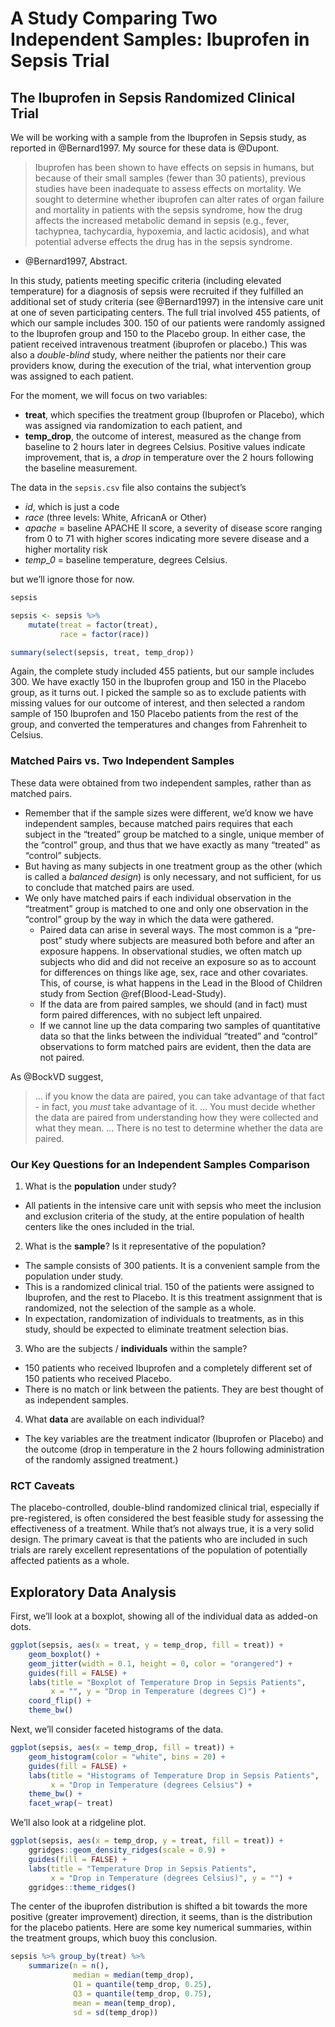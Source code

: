 # A Study Comparing Two Independent Samples: Ibuprofen in Sepsis Trial {#Sepsis_RCT}

## The Ibuprofen in Sepsis Randomized Clinical Trial

We will be working with a sample from the Ibuprofen in Sepsis study, as reported in @Bernard1997. My source for these data is @Dupont.

> Ibuprofen has been shown to have effects on sepsis in humans, but because of their small samples (fewer than 30 patients), previous studies have been inadequate to assess effects on mortality. We sought to determine whether ibuprofen can alter rates of organ failure and mortality in patients with the sepsis syndrome, how the drug affects the increased metabolic demand in sepsis (e.g., fever, tachypnea, tachycardia, hypoxemia, and lactic acidosis), and what potential adverse effects the drug has in the sepsis syndrome.

- @Bernard1997, Abstract.

In this study, patients meeting specific criteria (including elevated temperature) for a diagnosis of sepsis were recruited if they fulfilled an additional set of study criteria (see @Bernard1997) in the intensive care unit at one of seven participating centers. The full trial involved 455 patients, of which our sample includes 300. 150 of our patients were randomly assigned to the Ibuprofen group and 150 to the Placebo group. In either case, the patient received intravenous treatment (ibuprofen or placebo.) This was also a *double-blind* study, where neither the patients nor their care providers know, during the execution of the trial, what intervention group was assigned to each patient.

For the moment, we will focus on two variables:

- **treat**, which specifies the treatment group (Ibuprofen or Placebo), which was assigned via randomization to each patient, and
- **temp_drop**, the outcome of interest, measured as the change from baseline to 2 hours later in degrees Celsius. Positive values indicate improvement, that is, a *drop* in temperature over the 2 hours following the baseline measurement.

The data in the `sepsis.csv` file also contains the subject's

- *id*, which is just a code
- *race* (three levels: White, AfricanA or Other)
- *apache* = baseline APACHE II score, a severity of disease score ranging from 0 to 71 with higher scores indicating more severe disease and a higher mortality risk
- *temp_0* = baseline temperature, degrees Celsius.

but we'll ignore those for now.

```r
sepsis 

sepsis <- sepsis %>%
    mutate(treat = factor(treat),
           race = factor(race))

summary(select(sepsis, treat, temp_drop))
```

Again, the complete study included 455 patients, but our sample includes 300. We have exactly 150 in the Ibuprofen group and 150 in the Placebo group, as it turns out. I picked the sample so as to exclude patients with missing values for our outcome of interest, and then selected a random sample of 150 Ibuprofen and 150 Placebo patients from the rest of the group, and converted the temperatures and changes from Fahrenheit to Celsius.

### Matched Pairs vs. Two Independent Samples

These data were obtained from two independent samples, rather than as matched pairs.

- Remember that if the sample sizes were different, we'd know we have independent samples, because matched pairs requires that each subject in the "treated" group be matched to a single, unique member of the "control" group, and thus that we have exactly as many "treated" as "control" subjects.
- But having as many subjects in one treatment group as the other (which is called a *balanced design*) is only necessary, and not sufficient, for us to conclude that matched pairs are used.
- We only have matched pairs if each individual observation in the "treatment" group is matched to one and only one observation in the "control" group by the way in which the data were gathered.
    + Paired data can arise in several ways. The most common is a "pre-post" study where subjects are measured both before and after an exposure happens. In observational studies, we often match up subjects who did and did not receive an exposure so as to account for differences on things like age, sex, race and other covariates. This, of course, is what happens in the Lead in the Blood of Children study from Section \@ref(Blood-Lead-Study).
    + If the data are from paired samples, we should (and in fact) must form paired differences, with no subject left unpaired.
    + If we cannot line up the data comparing two samples of quantitative data so that the links between the individual "treated" and "control" observations to form matched pairs are evident, then the data are not paired.

As @BockVD suggest, 

> ... if you know the data are paired, you can take advantage of that fact - in fact, you *must* take advantage of it. ... You must decide whether the data are paired from understanding how they were collected and what they mean. ... There is no test to determine whether the data are paired.

### Our Key Questions for an Independent Samples Comparison

1. What is the **population** under study?

- All patients in the intensive care unit with sepsis who meet the inclusion and exclusion criteria of the study, at the entire population of health centers like the ones included in the trial.

2. What is the **sample**? Is it representative of the population?

- The sample consists of 300 patients. It is a convenient sample from the population under study.
- This is a randomized clinical trial. 150 of the patients were assigned to Ibuprofen, and the rest to Placebo. It is this treatment assignment that is randomized, not the selection of the sample as a whole.
- In expectation, randomization of individuals to treatments, as in this study, should be expected to eliminate treatment selection bias.

3. Who are the subjects / **individuals** within the sample?

- 150 patients who received Ibuprofen and a completely different set of 150 patients who received Placebo.
- There is no match or link between the patients. They are best thought of as independent samples.

4. What **data** are available on each individual?

- The key variables are the treatment indicator (Ibuprofen or Placebo) and the outcome (drop in temperature in the 2 hours following administration of the randomly assigned treatment.)

### RCT Caveats

The placebo-controlled, double-blind randomized clinical trial, especially if pre-registered, is often considered the best feasible study for assessing the effectiveness of a treatment. While that's not always true, it is a very solid design. The primary caveat is that the patients who are included in such trials are rarely excellent representations of the population of potentially affected patients as a whole.

## Exploratory Data Analysis



First, we'll look at a boxplot, showing all of the individual data as added-on dots. 

```r
ggplot(sepsis, aes(x = treat, y = temp_drop, fill = treat)) +
    geom_boxplot() +
    geom_jitter(width = 0.1, height = 0, color = "orangered") +
    guides(fill = FALSE) + 
    labs(title = "Boxplot of Temperature Drop in Sepsis Patients",
         x = "", y = "Drop in Temperature (degrees C)") + 
    coord_flip() +
    theme_bw()
```

Next, we'll consider faceted histograms of the data.

```r
ggplot(sepsis, aes(x = temp_drop, fill = treat)) +
    geom_histogram(color = "white", bins = 20) +
    guides(fill = FALSE) + 
    labs(title = "Histograms of Temperature Drop in Sepsis Patients",
         x = "Drop in Temperature (degrees Celsius") +
    theme_bw() +
    facet_wrap(~ treat)
```

We'll also look at a ridgeline plot.

```r
ggplot(sepsis, aes(x = temp_drop, y = treat, fill = treat)) +
    ggridges::geom_density_ridges(scale = 0.9) +
    guides(fill = FALSE) + 
    labs(title = "Temperature Drop in Sepsis Patients",
         x = "Drop in Temperature (degrees Celsius)", y = "") +
    ggridges::theme_ridges()
```

The center of the ibuprofen distribution is shifted a bit towards the more positive (greater improvement) direction, it seems, than is the distribution for the placebo patients. Here are some key numerical summaries, within the treatment groups, which buoy this conclusion.

```r
sepsis %>% group_by(treat) %>% 
    summarize(n = n(), 
              median = median(temp_drop), 
              Q1 = quantile(temp_drop, 0.25), 
              Q3 = quantile(temp_drop, 0.75),
              mean = mean(temp_drop),
              sd = sd(temp_drop)) 
```